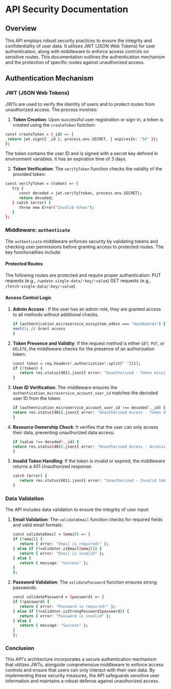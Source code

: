 # API Security Documentation

## Overview

This API employs robust security practices to ensure the integrity and confidentiality of user data. It utilizes JWT (JSON Web Tokens) for user authentication, along with middleware to enforce access controls on sensitive routes. This documentation outlines the authentication mechanism and the protection of specific routes against unauthorized access.

## Authentication Mechanism

### JWT (JSON Web Tokens)

JWTs are used to verify the identity of users and to protect routes from unauthorized access. The process involves:

1.  **Token Creation**: Upon successful user registration or sign-in, a token is created using the `createToken` function:

```bash
const createToken = (_id) => {
 return jwt.sign({ _id }, process.env.SECRET, { expiresIn: "3d" });
};
```

The token contains the user ID and is signed with a secret key defined in environment variables. It has an expiration time of 3 days.

2.  **Token Verification**: The `verifyToken` function checks the validity of the provided token:

```bash
const verifyToken = (token) => {
   try {
      const decoded = jwt.verify(token, process.env.SECRET);
      return decoded;
   } catch (error) {
      throw new Error("Invalid token");
   }
};
```

### Middleware: `authenticate`

The `authenticate` middleware enforces security by validating tokens and checking user permissions before granting access to protected routes. The key functionalities include:

#### Protected Routes

The following routes are protected and require proper authentication:
PUT requests (e.g., `/update-single-data/:key/:value`)
GET requests (e.g., `/fetch-single-data/:key/:value`)

#### Access Control Logic

1.  **Admin Access** : If the user has an admin role, they are granted access to all methods without additional checks.
    ```bash
    if (authentication_microservice_ecosystem_admin === "dashboards") {
    next(); // Grant access
    }
    ```
2.  **Token Presence and Validity**: If the request method is either `GET`, `PUT`, or `DELETE`, the middleware checks for the presence of an authorization token:
    ```bash
    const token = req.headers?.authorization?.split(" ")[1];
    if (!token) {
       return res.status(401).json({ error: "Unauthorized - Token missing" });
    }
    ```
3.  **User ID Verification**: The middleware ensures the `authentication_microservice_account_user_id` matches the decoded user ID from the token:
    ```bash
    if (authentication_microservice_account_user_id !== decoded?._id) {
    return res.status(401).json({ error: "Unauthorized Access - Token does not belong to you" });
    }
    ```
4.  **Resource Ownership Check**: It verifies that the user can only access their data, preventing unauthorized data access:
    ```bash
    if (value !== decoded?._id) {
    return res.status(401).json({ error: "Unauthorized Access - Accessing someone else's information" });
    }
    ```
5.  **Invalid Token Handling**: If the token is invalid or expired, the middleware returns a 401 Unauthorized response:
    ```bash
    catch (error) {
       return res.status(401).json({ error: "Unauthorized - Invalid token" });
    }
    ```

### Data Validation

The API includes data validation to ensure the integrity of user input:

1.  **Email Validation**: The `validateEmail` function checks for required fields and valid email formats:

    ```bash
    const validateEmail = (email) => {
    if (!email) {
       return { error: "Email is required!" };
    } else if (!validator.isEmail(email)) {
       return { error: "Email is invalid" };
    } else {
       return { message: "Success" };
    }
    };
    ```

2.  **Password Validation**: The `validatePassword` function ensures strong passwords:
    ```bash
    const validatePassword = (password) => {
    if (!password) {
       return { error: "Password is required!" };
    } else if (!validator.isStrongPassword(password)) {
       return { error: "Password is invalid" };
    } else {
       return { message: "Success" };
    }
    };
    ```

### Conclusion

This API's architecture incorporates a secure authentication mechanism that utilizes JWTs, alongside comprehensive middleware to enforce access controls and ensure that users can only interact with their own data. By implementing these security measures, the API safeguards sensitive user information and maintains a robust defense against unauthorized access.
